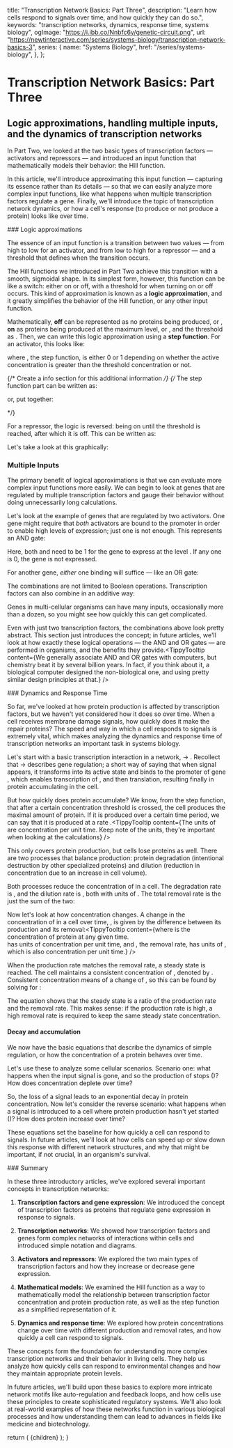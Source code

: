 
  title: "Transcription Network Basics: Part Three",
  description: "Learn how cells respond to signals over time, and how quickly they can do so.",
  keywords: "transcription networks, dynamics, response time, systems biology",
  ogImage: "https://i.ibb.co/Nnbfc6y/genetic-circuit.png",
  url: "https://newtinteractive.com/series/systems-biology/transcription-network-basics-3",
  series: {
    name: "Systems Biology",
    href: "/series/systems-biology",
  },
};

# Transcription Network Basics: Part Three

## Logic approximations, handling multiple inputs, and the dynamics of transcription networks

In Part Two, we looked at the two basic types of transcription factors &mdash; activators and repressors &mdash; and introduced an input function that mathematically models their behavior: the Hill function.

In this article, we'll introduce approximating this input function &mdash; capturing its essence rather than its details &mdash; so that we can easily analyze more complex input functions, like what happens when multiple transcription factors regulate a gene. Finally, we'll introduce the topic of transcription network dynamics, or how a cell's response (to produce or not produce a protein) looks like over time.


<div className="mt-5" />
### Logic approximations

The essence of an input function is a transition between two values &mdash; from high to low for an activator, and from low to high for a repressor &mdash; and a threshold that defines when the transition occurs.

The Hill functions we introduced in Part Two achieve this transition with a smooth, sigmoidal shape. In its simplest form, however, this function can be like a switch: either on or off, with a threshold for when turning on or off occurs. This kind of approximation is known as a **logic approximation**, and it greatly simplifies the behavior of the Hill function, or any other input function.

Mathematically, **off** can be represented as no proteins being produced, or <MathFormula tex="f(X^*) = 0" />, **on** as proteins being produced at the maximum level, or <MathFormula tex="f(X^*) = \beta" />, and the threshold as <MathFormula tex="X^* = K" />. Then, we can write this logic approximation using a **step function**. For an activator, this looks like:

<ArticleSection variant="math">
  <MathFormula tex="f(X^*) = \beta \cdot \theta(X^* > K)" />
</ArticleSection>

where <MathFormula tex="\theta(X^* > K)" />, the step function, is either 0 or 1 depending on whether the active concentration <MathFormula tex="X^*" /> is greater than the threshold concentration <MathFormula tex="K" /> or not. 

{/* Create a info section for this additional information */}
{/* The step function part can be written as:

<div className="flex flex-col justify-center mt-4 mb-12 mx-auto">
  <MathFormula tex="\theta(X^* > K) = \begin{cases} 0 & \text{if } X^* < K \\ 1 & \text{if } X^* \geq K \end{cases}" />
</div>

or, put together:

<div className="flex flex-col justify-center mt-4 mb-12 mx-auto">
  <MathFormula tex="f(X^*) = \begin{cases} 0 & \text{if } X^* < K \\ \beta & \text{if } X^* \geq K \end{cases}" />
</div> */}

For a repressor, the logic is reversed: being on until the threshold is reached, after which it is off. This can be written as:

<ArticleSection variant="math">
  <MathFormula tex="f(X^*) = \beta \cdot \theta(X^* < K)" />
</ArticleSection>

Let's take a look at this graphically:

<ArticleSection variant="large" className="mt-9 md:mt-8">
  <StepFunctionTutorial />
</ArticleSection>

### Multiple Inputs

The primary benefit of logical approximations is that we can evaluate more complex input functions more easily. We can begin to look at genes that are regulated by multiple transcription factors and gauge their behavior without doing unnecessarily long calculations.

Let's look at the example of genes that are regulated by two activators. One gene might require that *both* activators are bound to the promoter in order to enable high levels of expression; just one is not enough. This represents an AND gate:

<ArticleSection variant="math">
  <MathFormula className="text-sm sm:text-base" tex="f(X^*, Y^*) = \beta \cdot \theta(X^* > K_X) \cdot \theta(Y^* > K_Y)" />
</ArticleSection>

Here, both <MathFormula tex="\theta(X^* > K_X)" /> and <MathFormula tex="\theta(Y^* > K_Y)" /> need to be 1 for the gene to express at the level <MathFormula tex="\beta" />. If any one is 0, the gene is not expressed.

For another gene, *either* one binding will suffice &mdash; like an OR gate:

<ArticleSection variant="math">
  <MathFormula className="text-sm sm:text-base" tex="f(X^*, Y^*) = \beta \cdot \theta(X^* > K_X \hspace{0.75em} \text{OR} \hspace{0.75em} Y^* > K_Y)" />
</ArticleSection>

The combinations are not limited to Boolean operations. Transcription factors can also combine in an additive way:

<ArticleSection variant="math">
  <MathFormula tex="f(X^*, Y^*) = \beta_X X^* + \beta_Y Y^*" />
</ArticleSection>

Genes in multi-cellular organisms can have many inputs, occasionally more than a dozen, so you might see how quickly this can get complicated.

Even with just two transcription factors, the combinations above look pretty abstract. This section just introduces the concept; in future articles, we'll look at how exactly these logical operations &mdash; the AND and OR gates &mdash; are performed in organisms, and the benefits they provide.<TippyTooltip content={<TippyTooltipContent>We generally associate AND and OR gates with computers, but chemistry beat it by several billion years. In fact, if you think about it, a biological computer designed the non-biological one, and using pretty similar design principles at that.</TippyTooltipContent>} />

<div className="mt-5" />
### Dynamics and Response Time

So far, we've looked at how protein production is affected by transcription factors, but we haven't yet considered how it does so over time. When a cell receives membrane damage signals, how quickly does it make the repair proteins? The speed and way in which a cell responds to signals is extremely vital, which makes analyzing the dynamics and response time of transcription networks an important task in systems biology.

Let's start with a basic transcription interaction in a network, <MathFormula tex="X" /> → <MathFormula tex="Y" />. Recollect that <MathFormula tex="X" /> → <MathFormula tex="Y" /> describes gene regulation; a short way of saying that when signal <MathFormula tex="S_X" /> appears, it transforms <MathFormula tex="X" /> into its active state <MathFormula tex="X^*" /> and binds to the promoter of gene <MathFormula tex="Y" />, which enables transcription of <MathFormula tex="Y" />, and then translation, resulting finally in protein <MathFormula tex="Y" /> accumulating in the cell. 

<ArticleSection variant="medium" className="mt-5 md:mt-4">
  <ImageSeries
    images={[
    {
      src: "/images/gene-expression-diagram-full.svg",
      alt: "Detailed diagram of gene expression process from DNA to protein production",
      width: 745,
      height: 323,
      caption: "Simple diagram of gene expression, described by X → Y.",
      }
    ]}
    maxWidth="600px"
  />
</ArticleSection>

But how quickly does protein <MathFormula tex="Y" /> accumulate? We know, from the step function, that after a certain concentration threshold is crossed, the cell produces the maximal <MathFormula tex="\beta" /> amount of protein. If it is produced over a certain time period, we can say that it is produced at a rate <MathFormula tex="\beta" />.<TippyTooltip content={<TippyTooltipContent>The units of <MathFormula variant="popover" tex="\beta" /> are concentration per unit time. Keep note of the units, they're important when looking at the calculations</TippyTooltipContent>} />

This only covers protein production, but cells lose proteins as well. There are two processes that balance <MathFormula tex="Y" /> production: protein degradation (intentional destruction by other specialized proteins) and dilution (reduction in concentration due to an increase in cell volume).

Both processes reduce the concentration of <MathFormula tex="Y" /> in a cell. The degradation rate is <MathFormula tex="\alpha_{deg}" />, and the dilution rate is <MathFormula tex="\alpha_{dil}" />, both with units of <MathFormula tex="1/time" />. The total removal rate <MathFormula tex="\alpha" /> is the just the sum of the two:

<ArticleSection variant="math">
  <MathFormula tex="\alpha = \alpha_{deg} + \alpha_{dil}" />
</ArticleSection>

Now let's look at how concentration changes. A change in the concentration of <MathFormula tex="Y" /> in a cell over time, <MathFormula tex="{dY}/{dt}" />, is given by the difference between its production and its removal:<TippyTooltip content={<TippyTooltipContent>where <MathFormula variant="popover" tex="Y" /> is the concentration of protein at any given time.<br/><MathFormula variant="popover" tex="\beta" /> has units of concentration per unit time, and <MathFormula variant="popover" tex="\alpha Y" />, the removal rate, has units of <MathFormula variant="popover" tex="\dfrac{1}{\text{time}} \cdot \text{concentration}" />, which is also concentration per unit time.</TippyTooltipContent>} />

<ArticleSection variant="math">
  <MathFormula tex="\dfrac{dY}{dt} = \beta - \alpha Y" />
</ArticleSection>

When the production rate matches the removal rate, a steady state is reached. The cell maintains a consistent concentration of <MathFormula tex="Y" />, denoted by <MathFormula tex="Y_{st}" />. Consistent concentration means of a change of <MathFormula tex="0" />, so this can be found by solving for <MathFormula tex="{dY}/{dt} = 0" />:

<ArticleSection variant="math">
  <MathFormula tex="Y_{st} = \dfrac{\beta}{\alpha}" />
</ArticleSection>

The equation shows that the steady state is a ratio of the production rate and the removal rate. This makes sense: if the production rate is high, a high removal rate is required to keep the same steady state concentration.

#### Decay and accumulation
We now have the basic equations that describe the dynamics of simple regulation, or how the concentration of a protein <MathFormula tex="Y" /> behaves over time.

Let's use these to analyze some cellular scenarios. Scenario one: what happens when the input signal <MathFormula tex="S_X" /> is gone, and so the production of <MathFormula tex="Y" /> stops (<MathFormula tex="\beta = 0" />)? How does <MathFormula tex="Y" /> concentration deplete over time?

<ArticleSection variant="large" className="mt-9 md:mt-8">
  <ProteinDecayResponseTimeTutorial />
</ArticleSection>

So, the loss of a signal leads to an exponential decay in protein concentration. Now let's consider the reverse scenario: what happens when a signal <MathFormula tex="S_X" /> is introduced to a cell where protein production hasn't yet started (<MathFormula tex="Y = 0" />)? How does protein <MathFormula tex="Y" /> increase over time?

<ArticleSection variant="large" className="mt-9 md:mt-8">
  <ProteinAccumulationResponseTimeTutorial />
</ArticleSection>

These equations set the baseline for how quickly a cell can respond to signals. In future articles, we'll look at how cells can speed up or slow down this response with different network structures, and why that might be important, if not crucial, in an organism's survival.

<div className="mt-5" />
### Summary

In these three introductory articles, we've explored several important concepts in transcription networks:

1. **Transcription factors and gene expression**: We introduced the concept of transcription factors as proteins that regulate gene expression in response to signals.

2. **Transcription networks**: We showed how transcription factors and genes form complex networks of interactions within cells and introduced simple notation and diagrams.

3. **Activators and repressors**: We explored the two main types of transcription factors and how they increase or decrease gene expression.

4. **Mathematical models**: We examined the Hill function as a way to mathematically model the relationship between transcription factor concentration and protein production rate, as well as the step function as a simplified representation of it.

5. **Dynamics and response time**: We explored how protein concentrations change over time with different production and removal rates, and how quickly a cell can respond to signals.

These concepts form the foundation for understanding more complex transcription networks and their behavior in living cells. They help us analyze how quickly cells can respond to environmental changes and how they maintain appropriate protein levels.

In future articles, we'll build upon these basics to explore more intricate network motifs like auto-regulation and feedback loops, and how cells use these principles to create sophisticated regulatory systems. We'll also look at real-world examples of how these networks function in various biological processes and how understanding them can lead to advances in fields like medicine and biotechnology.

<ArticleSection variant="medium" className="mb-0 md:mb-0">  
  <ArticleNavigationContainer>
    <PreviousArticleLink 
    href="/series/systems-biology/transcription-network-basics-2"
    title="Transcription Network Basics: Part Two"
    />
    <NextArticleLink
      href="/series/systems-biology/autoregulation-1"
      title="Autoregulation as a Network Motif"
    />
  </ArticleNavigationContainer>
</ArticleSection>

<PostArticleSubscribe />

  return (
    <MdxLayout metadata={metadata}>{children}</MdxLayout>
  );
}
